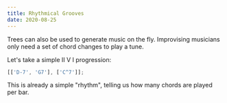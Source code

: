 ```yaml
---
title: Rhythmical Grooves
date: 2020-08-25
---
```


Trees can also be used to generate music on the fly. Improvising musicians only need a set of chord changes to play a tune.

Let's take a simple II V I progression:

```js
[['D-7', 'G7'], ['C^7']];
```

This is already a simple "rhythm", telling us how many chords are played per bar.

<!--

<Tree
  width={620}
  nodeRadius={10}
  dx={40}
  columns={[12, 12]}
  data={{
    name: 'II V I',
    color: 'black',
    children: [
      {
        color: colors[0],
        name: 'bar 1',
        children: [
          { name: 'D-7', color: colors[1] },
          { name: 'G7', color: colors[1] },
        ],
      },
      { name: 'bar 2', color: colors[0], children: [{ name: 'C^7', color: colors[1] }] },
    ],
  }}
  hideJson={true}
/>

If we now found a way to add rhythm + harmony, we would have a backing track.

### Adding rhythm

A simple way to add rhythm would be to have a dictionary of rhythms that can be stiched together.
To keep it simple, let's use the following rhythm:

```js
[
  [[[0, 1], 0], 1],
  [[1, 0, 0, 1], 0]
```

<Score
  width={660}
  height={100}
  staves={rhythmicalScore([
    [[['r', 'b4'], 'r'], 'b4'],
    [['b4', 'r', 'r', 'b4'], 'r'],
  ])}
/>

<Tree
  width={620}
  nodeRadius={10}
  dx={40}
  columns={[12, 12]}
  data={{
    name: 'rhythm',
    color: 'black',
    children: [
      {
        color: colors[0],
        name: 'bar 1',
        children: [
          {
            color: colors[1],
            children: [
              {
                color: colors[2],
                children: [
                  { color: colors[3], name: '0' },
                  { color: colors[3], name: '1' },
                ],
              },
              { color: colors[2], name: '0' },
            ],
          },
          {
            color: colors[1],
            name: '1',
          },
        ],
      },
      {
        name: 'bar 2',
        color: colors[0],
        children: [
          {
            color: colors[1],
            children: [
              {
                color: colors[2],
                name: '1',
              },
              {
                color: colors[2],
                name: '0',
              },
              {
                color: colors[2],
                name: '0',
              },
              {
                color: colors[2],
                name: '1',
              },
            ],
          },
          {
            color: colors[1],
            name: '0',
          },
        ],
      },
    ],
  }}
  hideJson={true}
/>

Now we can insert the chords into our rhythm by replacing every "1" with the chord at that time every "0" with a rest:

```js
[
  [[['r', 'D-7'], 'r'], 'G7'],
  [['C^7', 'r', 'r', 'C^7'], 'r'],
];
```

<Tree
  width={620}
  nodeRadius={10}
  dx={40}
  columns={[12, 12]}
  data={{
    name: 'II V I',
    color: 'black',
    children: [
      {
        color: colors[0],
        name: 'bar 1',
        children: [
          {
            color: colors[0],
            children: [
              {
                color: colors[1],
                children: [
                  { color: colors[2], name: '0' },
                  { color: colors[2], name: 'D-7' },
                ],
              },
              { color: colors[1], name: '0' },
            ],
          },
          {
            color: colors[0],
            name: 'G7',
          },
        ],
      },
      {
        name: 'bar 2',
        color: colors[0],
        children: [
          {
            color: colors[1],
            children: [
              {
                color: colors[2],
                name: 'C^7',
              },
              {
                color: colors[2],
                name: '0',
              },
              {
                color: colors[2],
                name: '0',
              },
              {
                color: colors[2],
                name: 'C^7',
              },
            ],
          },
          {
            color: colors[1],
            name: '0',
          },
        ],
      },
    ],
  }}
  hideJson={true}
/>

### Adding harmony

Now we still have the chord symbols. A real pianist will use those and turn them into a concrete set of notes.

-->